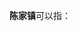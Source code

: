 '''陈家镇'''可以指：
{{PRC admin/disambig|21/11/22/110/000|31/02/30/115/000|51/10/25/125/000}}
{{disambig|cat=三字中国镇名消歧义}}